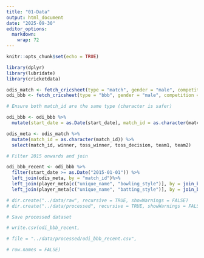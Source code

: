 ```yaml
---
title: "01-Data"
output: html_document
date: "2025-09-30"
editor_options: 
  markdown: 
    wrap: 72
---
```


```r
knitr::opts_chunk$set(echo = TRUE)
```

```r

library(dplyr)
library(lubridate) 
library(cricketdata)

odis_match <- fetch_cricsheet(type = "match", gender = "male", competition = "odis") 
odi_bbb <- fetch_cricsheet(type = "bbb", gender = "male", competition = "odis")

# Ensure both match_id are the same type (character is safer)

odi_bbb <- odi_bbb %>% 
  mutate(start_date = as.Date(start_date), match_id = as.character(match_id))

odis_meta <- odis_match %>%
  mutate(match_id = as.character(match_id)) %>% 
  select(match_id, winner, toss_winner, toss_decision, team1, team2)

# Filter 2015 onwards and join

odi_bbb_recent <- odi_bbb %>% 
  filter(start_date >= as.Date("2015-01-01")) %>% 
  left_join(odis_meta, by = "match_id")%>%
  left_join(player_meta[c("unique_name", "bowling_style")], by = join_by("bowler"=="unique_name"), relationship = "many-to-many")%>%
  left_join(player_meta[c("unique_name", "batting_style")], by = join_by("striker"=="unique_name"), relationship = "many-to-many")

# dir.create("../data/raw", recursive = TRUE, showWarnings = FALSE)
# dir.create("../data/processed", recursive = TRUE, showWarnings = FALSE)

# Save processed dataset

# write.csv(odi_bbb_recent,

# file = "../data/processed/odi_bbb_recent.csv",

# row.names = FALSE)
```

